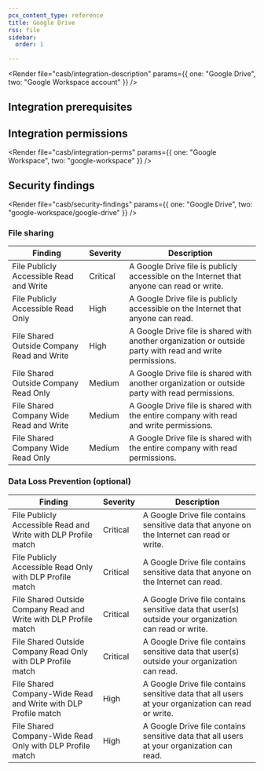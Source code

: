 ```yaml
---
pcx_content_type: reference
title: Google Drive
rss: file
sidebar:
  order: 1

---
```



<Render file="casb/integration-description" params={{ one: "Google Drive", two: "Google Workspace account" }} />

## Integration prerequisites

<Render file="casb/google-prereqs" />

## Integration permissions

<Render file="casb/integration-perms" params={{ one: "Google Workspace", two: "google-workspace" }} />

## Security findings

<Render file="casb/security-findings" params={{ one: "Google Drive", two: "google-workspace/google-drive" }} />

### File sharing

| Finding                                    | Severity | Description                                                                                               |
| ------------------------------------------ | -------- | --------------------------------------------------------------------------------------------------------- |
| File Publicly Accessible Read and Write    | Critical | A Google Drive file is publicly accessible on the Internet that anyone can read or write.                 |
| File Publicly Accessible Read Only         | High     | A Google Drive file is publicly accessible on the Internet that anyone can read.                          |
| File Shared Outside Company Read and Write | High     | A Google Drive file is shared with another organization or outside party with read and write permissions. |
| File Shared Outside Company Read Only      | Medium   | A Google Drive file is shared with another organization or outside party with read permissions.           |
| File Shared Company Wide Read and Write    | Medium   | A Google Drive file is shared with the entire company with read and write permissions.                    |
| File Shared Company Wide Read Only         | Medium   | A Google Drive file is shared with the entire company with read permissions.                              |

### Data Loss Prevention (optional)

<Render file="casb/data-loss-prevention" />

| Finding                                                           | Severity | Description                                                                                           |
| ----------------------------------------------------------------- | -------- | ----------------------------------------------------------------------------------------------------- |
| File Publicly Accessible Read and Write with DLP Profile match    | Critical | A Google Drive file contains sensitive data that anyone on the Internet can read or write.            |
| File Publicly Accessible Read Only with DLP Profile match         | Critical | A Google Drive file contains sensitive data that anyone on the Internet can read.                     |
| File Shared Outside Company Read and Write with DLP Profile match | Critical | A Google Drive file contains sensitive data that user(s) outside your organization can read or write. |
| File Shared Outside Company Read Only with DLP Profile match      | Critical | A Google Drive file contains sensitive data that user(s) outside your organization can read.          |
| File Shared Company-Wide Read and Write with DLP Profile match    | High     | A Google Drive file contains sensitive data that all users at your organization can read or write.    |
| File Shared Company-Wide Read Only with DLP Profile match         | High     | A Google Drive file contains sensitive data that all users at your organization can read.             |

